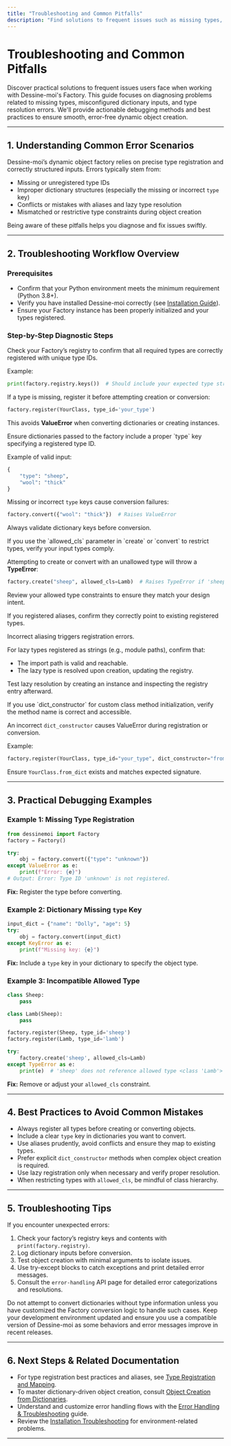 ```yaml
---
title: "Troubleshooting and Common Pitfalls"
description: "Find solutions to frequent issues such as missing types, incorrect dictionary structure, or type resolution errors. Learn debugging techniques and best practices for error handling."
---
```


# Troubleshooting and Common Pitfalls

Discover practical solutions to frequent issues users face when working with Dessine-moi's Factory. This guide focuses on diagnosing problems related to missing types, misconfigured dictionary inputs, and type resolution errors. We'll provide actionable debugging methods and best practices to ensure smooth, error-free dynamic object creation.

---

## 1. Understanding Common Error Scenarios

Dessine-moi’s dynamic object factory relies on precise type registration and correctly structured inputs. Errors typically stem from:

- Missing or unregistered type IDs
- Improper dictionary structures (especially the missing or incorrect `type` key)
- Conflicts or mistakes with aliases and lazy type resolution
- Mismatched or restrictive type constraints during object creation

Being aware of these pitfalls helps you diagnose and fix issues swiftly.

---

## 2. Troubleshooting Workflow Overview

### Prerequisites

- Confirm that your Python environment meets the minimum requirement (Python 3.8+).
- Verify you have installed Dessine-moi correctly (see [Installation Guide](https://dessinemoi.readthedocs.io/en/latest/getting-started/setup/installation.html)).
- Ensure your Factory instance has been properly initialized and your types registered.

### Step-by-Step Diagnostic Steps

<Steps>
<Step title="Verify Type Registration">
Check your Factory’s registry to confirm that all required types are correctly registered with unique type IDs.

Example:
```python
print(factory.registry.keys())  # Should include your expected type strings
```

If a type is missing, register it before attempting creation or conversion:

```python
factory.register(YourClass, type_id='your_type')
```

This avoids **ValueError** when converting dictionaries or creating instances.
</Step>

<Step title="Check Dictionary Input Structure">
Ensure dictionaries passed to the factory include a proper `type` key specifying a registered type ID.

Example of valid input:

```python
{
    "type": "sheep",
    "wool": "thick"
}
```

Missing or incorrect `type` keys cause conversion failures:

```python
factory.convert({"wool": "thick"})  # Raises ValueError
```

Always validate dictionary keys before conversion.
</Step>

<Step title="Confirm Allowed Type Constraints">
If you use the `allowed_cls` parameter in `create` or `convert` to restrict types, verify your input types comply.

Attempting to create or convert with an unallowed type will throw a **TypeError**:

```python
factory.create("sheep", allowed_cls=Lamb)  # Raises TypeError if 'sheep' not subtype of Lamb
```

Review your allowed type constraints to ensure they match your design intent.
</Step>

<Step title="Verify Aliases and Lazy Types">
If you registered aliases, confirm they correctly point to existing registered types.

Incorrect aliasing triggers registration errors.

For lazy types registered as strings (e.g., module paths), confirm that:

- The import path is valid and reachable.
- The lazy type is resolved upon creation, updating the registry.

Test lazy resolution by creating an instance and inspecting the registry entry afterward.
</Step>

<Step title="Review Registered Dict Constructors">
If you use `dict_constructor` for custom class method initialization, verify the method name is correct and accessible.

An incorrect `dict_constructor` causes ValueError during registration or conversion.

Example:

```python
factory.register(YourClass, type_id="your_type", dict_constructor="from_dict")
```

Ensure `YourClass.from_dict` exists and matches expected signature.
</Step>
</Steps>

---

## 3. Practical Debugging Examples

### Example 1: Missing Type Registration

```python
from dessinemoi import Factory
factory = Factory()

try:
    obj = factory.convert({"type": "unknown"})
except ValueError as e:
    print(f"Error: {e}")
# Output: Error: Type ID 'unknown' is not registered.
```

**Fix:** Register the type before converting.

### Example 2: Dictionary Missing `type` Key

```python
input_dict = {"name": "Dolly", "age": 5}
try:
    obj = factory.convert(input_dict)
except KeyError as e:
    print(f"Missing key: {e}")
```

**Fix:** Include a `type` key in your dictionary to specify the object type.

### Example 3: Incompatible Allowed Type

```python
class Sheep:
    pass

class Lamb(Sheep):
    pass

factory.register(Sheep, type_id='sheep')
factory.register(Lamb, type_id='lamb')

try:
    factory.create('sheep', allowed_cls=Lamb)
except TypeError as e:
    print(e)  # 'sheep' does not reference allowed type <class 'Lamb'>
```

**Fix:** Remove or adjust your `allowed_cls` constraint.

---

## 4. Best Practices to Avoid Common Mistakes

- Always register all types before creating or converting objects.
- Include a clear `type` key in dictionaries you want to convert.
- Use aliases prudently, avoid conflicts and ensure they map to existing types.
- Prefer explicit `dict_constructor` methods when complex object creation is required.
- Use lazy registration only when necessary and verify proper resolution.
- When restricting types with `allowed_cls`, be mindful of class hierarchy.

---

## 5. Troubleshooting Tips

<Tip>
If you encounter unexpected errors:

1. Check your factory’s registry keys and contents with `print(factory.registry)`.
2. Log dictionary inputs before conversion.
3. Test object creation with minimal arguments to isolate issues.
4. Use try-except blocks to catch exceptions and print detailed error messages.
5. Consult the `error-handling` API page for detailed error categorizations and resolutions.
</Tip>

<Warning>
Do not attempt to convert dictionaries without type information unless you have customized the Factory conversion logic to handle such cases.
</Warning>

<Info>
Keep your development environment updated and ensure you use a compatible version of Dessine-moi as some behaviors and error messages improve in recent releases.
</Info>

---

## 6. Next Steps & Related Documentation

- For type registration best practices and aliases, see [Type Registration and Mapping](https://dessinemoi.readthedocs.io/en/latest/api-reference/factory-core-api/type-registration.html).
- To master dictionary-driven object creation, consult [Object Creation from Dictionaries](https://dessinemoi.readthedocs.io/en/latest/api-reference/factory-core-api/object-creation-from-dict.html).
- Understand and customize error handling flows with the [Error Handling & Troubleshooting](https://dessinemoi.readthedocs.io/en/latest/api-reference/advanced-and-integration/error-handling.html) guide.
- Review the [Installation Troubleshooting](https://dessinemoi.readthedocs.io/en/latest/getting-started/first-steps/troubleshooting.html) for environment-related problems.

---
